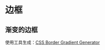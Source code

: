 
# 边框

## 渐变的边框
使用工具生成：[CSS Border Gradient Generator](https://unused-css.com/tools/border-gradient-generator)

<Demo>
  <GradientBorder />
</Demo>
